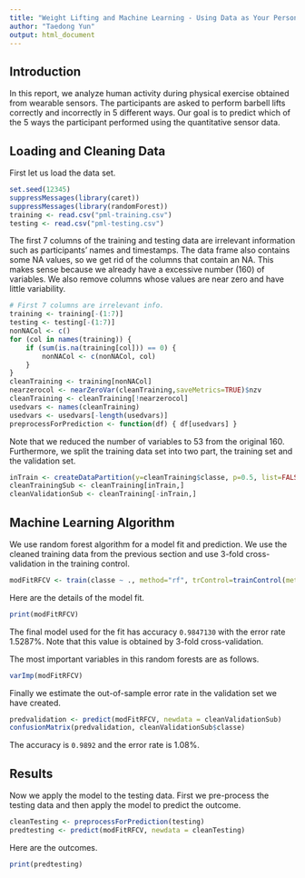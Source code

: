 ```yaml
---
title: "Weight Lifting and Machine Learning - Using Data as Your Personal Trainer"
author: "Taedong Yun"
output: html_document
---
```


## Introduction

In this report, we analyze human activity during physical exercise obtained from wearable sensors. The participants are asked to perform barbell lifts correctly and incorrectly in 5 different ways. Our goal is to predict which of the 5 ways the participant performed using the quantitative sensor data.

## Loading and Cleaning Data

First let us load the data set.

```r
set.seed(12345)
suppressMessages(library(caret))
suppressMessages(library(randomForest))
training <- read.csv("pml-training.csv")
testing <- read.csv("pml-testing.csv")
```

The first 7 columns of the training and testing data are irrelevant information such as participants' names and timestamps. The data frame also contains some NA values, so we get rid of the columns that contain an NA. This makes sense because we already have a excessive number (160) of variables. We also remove columns whose values are near zero and have little variability. 

```r
# First 7 columns are irrelevant info.
training <- training[-(1:7)]
testing <- testing[-(1:7)]
nonNACol <- c()
for (col in names(training)) {
    if (sum(is.na(training[col])) == 0) {
        nonNACol <- c(nonNACol, col)
    }
}
cleanTraining <- training[nonNACol]
nearzerocol <- nearZeroVar(cleanTraining,saveMetrics=TRUE)$nzv
cleanTraining <- cleanTraining[!nearzerocol]
usedvars <- names(cleanTraining)
usedvars <- usedvars[-length(usedvars)]
preprocessForPrediction <- function(df) { df[usedvars] }
```

Note that we reduced the number of variables to 53 from the original 160. Furthermore, we split the training data set into two part, the training set and the validation set.

```r
inTrain <- createDataPartition(y=cleanTraining$classe, p=0.5, list=FALSE)
cleanTrainingSub <- cleanTraining[inTrain,]
cleanValidationSub <- cleanTraining[-inTrain,]
```

## Machine Learning Algorithm

We use random forest algorithm for a model fit and prediction. We use the cleaned training data from the previous section and use 3-fold cross-validation in the training control.

```r
modFitRFCV <- train(classe ~ ., method="rf", trControl=trainControl(method = "cv", number = 3), data=cleanTrainingSub)
```

Here are the details of the model fit.

```r
print(modFitRFCV)
```

The final model used for the fit has accuracy `0.9847130` with the error rate 1.5287%. Note that this value is obtained by 3-fold cross-validation.

The most important variables in this random forests are as follows.

```r
varImp(modFitRFCV)
```

Finally we estimate the out-of-sample error rate in the validation set we have created.

```r
predvalidation <- predict(modFitRFCV, newdata = cleanValidationSub)
confusionMatrix(predvalidation, cleanValidationSub$classe)
```

The accuracy is `0.9892` and the error rate is 1.08%.

## Results

Now we apply the model to the testing data. First we pre-process the testing data and then apply the model to predict the outcome.

```r
cleanTesting <- preprocessForPrediction(testing)
predtesting <- predict(modFitRFCV, newdata = cleanTesting)
```

Here are the outcomes.
```r
print(predtesting)
```
